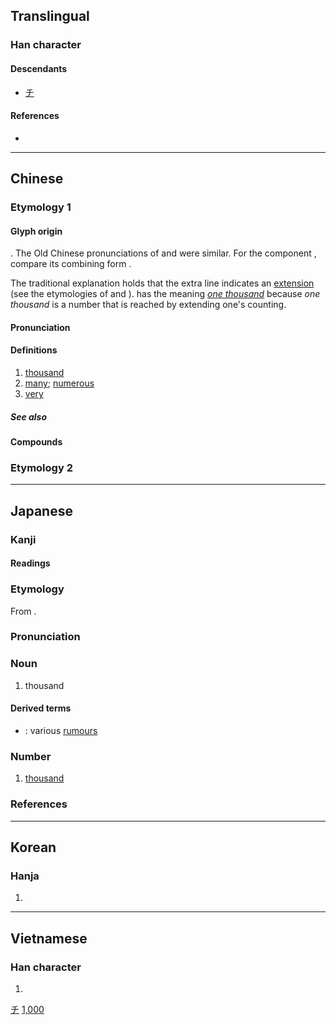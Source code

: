{{also|于|仟|壬|干|韆}}
{{character info/new}}

{{commonscat}}
==Translingual==
{{stroke order|type=animate}}
{{stroke order|strokes=3}}

===Han character===
{{Han char|rn=24|rad=十|as=01|sn=3|four=20400|canj=HJ|ids=⿱丿十}}

====Descendants====
* [[チ]]

====References====
* {{Han ref|kx=0155.190|dkj=02697|dj=0351.020|hdz=10059.010|uh=5343|ud=21315|bh=A464|bd=42084}}

----

==Chinese==

===Etymology 1===
{{zh-forms|alt=仟-financial}}

====Glyph origin====
{{Han etyl}}
{{Han compound|一|人|c1=s|c2=p|ls=psc|t1=one, signifying a number}}. The Old Chinese pronunciations of {{och-l|千}} and {{och-l|人}} were similar. For the component {{zh-l|*人}}, compare its combining form {{zh-l|*亻}}.

The traditional explanation holds that the extra line indicates an [[extension]] (see the etymologies of {{zh-l|*年}} and {{zh-l|*延}}). {{lang|zh|千}} has the meaning ''[[one thousand]]'' because ''one thousand'' is a number that is reached by extending one's counting.

====Pronunciation====
{{zh-pron
|m=qiān
|dg=чян1
|c=cin1
|h=pfs=chhiên
|md=chiĕng
|mn=xm,zz,tw,pn:chheng/qz:chhuiⁿ/chhian
|mn_note=chheng/chhuiⁿ - vernacular; chhian - literary
|mn-t=coin1/cain1
|mn-t_note=coin1 - Chaozhou; cain1 - Huilai
|w=1qi
|mc=y
|oc=y
|ma=zh-qiān.ogg
|cat=num,det,pron,a,adv
}}

====Definitions====
{{zh-hanzi}}

# [[thousand]]
# [[many]]; [[numerous]]
# [[very]]

=====See also=====
{{Chinese-numbers}}

====Compounds====
{{zh-der|千里姻緣一線牽|一刻千金|一壺千金|一字千金|一念三千|一擲千金|一日千里|一曲千金|一瀉千里|一笑千金|一舉千里|一落千丈|一言千金|一諾千金|一飯千金|一髮千鈞|三千世界|三千弟子|三千珠履|三百千千|下筆千言|不遠千里|中千世界|二千石|人千人萬|來千去萬|倚馬千言|僮手指千|儀態萬千|八千子弟|千乘|千乘萬騎|千乞|千了百當|千人所指|千仇萬恨|千仞|千佛塔|千佛山|千佛洞|千依百順|千依萬順|千倉萬箱|千億|千兵萬馬|千刀萬剁|千刀萬剮|千刁萬惡|千千|千千萬萬|千古|千古事|千古傳誦|千古未聞|千古流傳|千古獨步|千古絕唱|千古罪人|千叮萬囑|千呼萬喚|千咒萬罵|千喚萬喚|千夫|千夫所指|千夫長|千奇百怪|千妥萬妥|千妥萬當|千嬌百媚|千嬌百態|千孔百瘡|千字文|千家姓|千家萬戶|千家詩|千尋|千層糕|千山山脈|千山萬壑|千山萬水|千岐萬轍|千島群島|千嶂|千巖萬壑|千巖萬谷|千巖競秀|千差萬別|千年|千年萬載|千年艾|千思萬想|千恩萬謝|千愁萬恨|千愁萬慮|千愁萬緒|千態萬狀|千慮一失|千慮一得|千戶|千挑百選|千挑萬選|千推萬阻|千支萬派|千斤|千斤頂|千方百計|千方萬計|千日紅|千日菊|千日酒|千村萬落|千條萬端|千條萬緒|千歡萬喜|千歲|千歲一時|千湖國|千牛|千牛刀|千狀萬態|千狀萬端|千瓦|千瓦時|千生萬死|千瘡百孔|千百成群|千真萬真|千真萬確|千石|千萬|千萬買鄰|千秋|千秋佳城|千秋萬世|千秋萬代|千秋萬古|千秋萬歲|千秋節|千端萬緒|千篇一律|千紅萬紫|千絲萬縷|千緒萬端|千總|千般|千般萬樣|千葉|千言萬語|千變萬化|千變萬狀|千赫|千足港條|千軍萬馬|千載|千載一合|千載一時|千載一會|千載一逢|千載一遇|千載揚名|千載獨步|千載難逢|千辛百苦|千辛萬苦|千迴百折|千迴百轉|千里|千里一曲|千里命駕|千里猶面|千里眼|千里移檄|千里足|千里迢迢|千里迢遙|千里達|千里鏡|千里馬|千里駒|千里鵝毛|千金|千金一刻|千金一擲|千金一笑|千金一諾|千金之子|千金之家|千金小姐|千金市骨|千金敝帚|千金裘|千金要方|千金記|千金買笑|千金買骨|千金軀|千鈞|千鈞一髮|千鈞重負|千錘百鍊|千鍾粟|千門|千門萬戶|千難萬險|千難萬難|千面人|千章|千頃陂|千頭橘奴|千頭百緒|千頭萬緒|千鬼百怪|各有千秋|咫尺千里|垂馨千祀|壁立千仞|大千|大千世界|大業千秋|小千世界|尺寸千里|尺幅千里|弊帚千金|弱水三千|張千|張大千|志在千里|感慨萬千|成千上萬|成千成萬|成千累萬|成千論萬|打個千兒|打千|掛千|撥萬論千|撥萬輪千|敝帚千金|數以千計|日行千里|日轉千街|日轉千階|柔情萬千|橫掃千軍|殺千刀|毫釐千里|氣象萬千|決勝千里|決策千里|沃野千里|流血千里|無千大萬|無千帶數|無千無萬|片石千鈞|獨立千古|白千層|百了千當|百卉千葩|百媚千嬌|百子千孫|百孔千創|百孔千瘡|百巧千窮|百拙千醜|百歲千秋|百紫千紅|百縱千隨|百計千心|百計千方|百計千謀|百謀千計|百鍛千練|盈千累百|盈千累萬|瞬息千變|萬代千秋|萬兒八千|萬別千差|萬剮千刀|萬千|萬古千秋|萬壽千秋|萬戶千門|萬歲千秋|萬水千山|萬萬千千|萬紅千紫|萬紫千紅|萬緒千端|萬緒千頭|萬縷千絲|萬苦千辛|萬語千言|萬載千秋|萬馬千軍|秋千|立掃千言|筆掃千軍|老千|耍老千|肉重千斤|舉目千里|舳艫千里|英烈千秋|彪炳千古|要千取萬|說千說萬|論千論萬|謬以千里|豪釐千里|負笈千里|貽笑千古|貽笑千秋|赤地千里|跋涉千里|跛鱉千里|跬步千里|軸艫千里|轉戰千里|轉鬥千里|迢迢千里|運籌千里|遺恨千古|遺臭千年|風流千古|髮引千鈞|千泉|千岩萬壑}}

===Etymology 2===
{{zh-see|韆}}

{{zh-cat|Beginning}}

----

==Japanese==

===Kanji===
{{ja-kanji|grade=1|rs=十01}}

====Readings====
{{ja-readings
|goon=せん
|kanon=せん
|kun=ち-
|nanori=かず, ゆき
}}

===Etymology===
{{ja-kanjitab|せん|yomi=o}}
From {{etyl|ltc|ja|sort=せん}} {{m|zh|千|tr=tshen||thousand}}.

===Pronunciation===
{{ja-pron|yomi=o|せん|acc=1|acc_ref=DJR,NHK}}

===Noun===
{{ja-noun|ち}}

# thousand

====Derived terms====
* {{ja-r|千名|ちな}}: various [[rumour]]s

===Number===
{{ja-pos|せん|numeral symbol}}

# [[thousand]]

===References===
<references/>

[[Category:Han characters from which katakana were derived|チ]]

{{cln|ja|words with multiple readings}}
{{cln|ja|numeral symbols|sort=1000}}
{{cln|ja|basic words|sort=せん}}
{{C|ja|Thousand|sort=せん}}
----

==Korean==

===Hanja===
{{ko-hanja|hangeul=천|eumhun=일천}}

# {{defn|lang=ko|sort=十01}}

[[Category:Korean numeral symbols|1,000]]

----

==Vietnamese==

===Han character===
{{vi-hantu|[[thiên]]|rs=十01}}

# {{defn|lang=vi|sort=十01}}